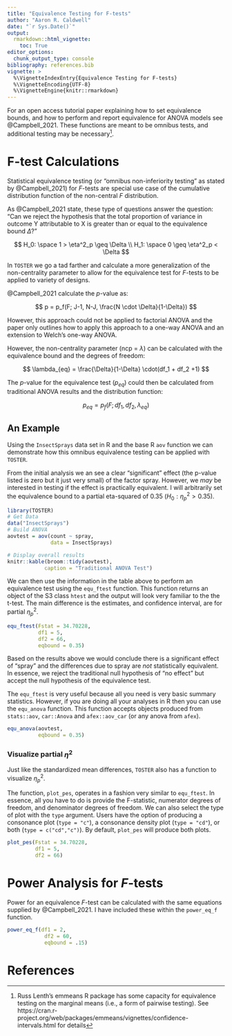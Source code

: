 ```yaml
---
title: "Equivalence Testing for F-tests"
author: "Aaron R. Caldwell"
date: "`r Sys.Date()`"
output: 
  rmarkdown::html_vignette:
    toc: True
editor_options: 
  chunk_output_type: console
bibliography: references.bib
vignette: >
  %\VignetteIndexEntry{Equivalence Testing for F-tests}
  %\VignetteEncoding{UTF-8}
  %\VignetteEngine{knitr::rmarkdown}
---
```


For an open access tutorial paper explaining how to set equivalence bounds, and how to perform and report equivalence for ANOVA models see @Campbell_2021. These functions are meant to be omnibus tests, and additional testing may be necessary^[Russ Lenth's emmeans R package has some capacity for equivalence testing on the marginal means (i.e., a form of pairwise testing). See https://cran.r-project.org/web/packages/emmeans/vignettes/confidence-intervals.html for details]. 

# F-test Calculations

Statistical equivalence testing (or "omnibus non-inferiority testing" as stated by @Campbell_2021) for *F*-tests are special use case of the cumulative distribution function of the non-central *F* distribution.

As @Campbell_2021 state, these type of questions answer the question: "Can we reject the hypothesis that the total proportion of variance in outcome Y attributable to X is greater than or equal to the equivalence bound $\Delta$?"

$$
H_0: \space 1 > \eta^2_p \geq \Delta
\\
H_1: \space 0 \geq \eta^2_p < \Delta
$$

In `TOSTER` we go a tad farther and calculate a more generalization of the non-centrality parameter to allow for the equivalence test for *F*-tests to be applied to variety of designs.

@Campbell_2021 calculate the *p*-value as:

$$
p = p_f(F; J-1, N-J, \frac{N \cdot \Delta}{1-\Delta})
$$

However, this approach could not be applied to factorial ANOVA and the paper only outlines how to apply this approach to a one-way ANOVA and an extension to Welch's one-way ANOVA.

However, the non-centrality parameter (ncp = $\lambda$) can be calculated with the equivalence bound and the degrees of freedom:

$$
\lambda_{eq} = \frac{\Delta}{1-\Delta} \cdot(df_1 + df_2 +1)
$$

The *p*-value for the equivalence test ($p_{eq}$) could then be calculated from traditional ANOVA results and the distribution function:

$$
p_{eq} = p_f(F; df_1, df_2, \lambda_{eq})
$$

## An Example

Using the `InsectSprays` data set in R and the base R `aov` function we can demonstrate how this omnibus equivalence testing can be applied with `TOSTER`.

From the initial analysis we an see a clear "significant" effect (the p-value listed is zero but it just very small) of the factor spray. However, we *may* be interested in testing if the effect is practically equivalent. I will arbitrarily set the equivalence bound to a partial eta-squared of 0.35 ($H_0: \eta^2_p > 0.35$).

```r
library(TOSTER)
# Get Data
data("InsectSprays")
# Build ANOVA
aovtest = aov(count ~ spray,
              data = InsectSprays)

# Display overall results
knitr::kable(broom::tidy(aovtest),
            caption = "Traditional ANOVA Test")

```

We can then use the information in the table above to perform an equivalence test using the `equ_ftest` function. This function returns an object of the S3 class `htest` and the output will look very familiar to the the t-test. The main difference is the estimates, and confidence interval, are for partial $\eta^2_p$.

```r
equ_ftest(Fstat = 34.70228,
          df1 = 5,
          df2 = 66,
          eqbound = 0.35)
```

Based on the results above we would conclude there is a significant effect of "spray" and the differences due to spray are *not* statistically equivalent. In essence, we reject the traditional null hypothesis of "no effect" but accept the null hypothesis of the equivalence test.

The `equ_ftest` is very useful because all you need is very basic summary statistics. However, if you are doing all your analyses in R then you can use the `equ_anova` function. This function accepts objects produced from `stats::aov`, `car::Anova` and `afex::aov_car` (or any anova from `afex`).

```r
equ_anova(aovtest,
          eqbound = 0.35)
```

### Visualize partial $\eta^2$

Just like the standardized mean differences, `TOSTER` also has a function to visualize $\eta^2_p$. 

The function, `plot_pes`, operates in a fashion very similar to `equ_ftest`. In essence, all you have to do is provide the F-statistic, numerator degrees of freedom, and denominator degrees of freedom. We can also select the type of plot with the `type` argument. Users have the option of producing a consonance plot (`type = "c"`), a consonance density plot (`type = "cd"`), or both (`type = c("cd","c")`). By default, `plot_pes` will produce both plots.

```r
plot_pes(Fstat = 34.70228,
         df1 = 5,
         df2 = 66)
```


# Power Analysis for *F*-tests

Power for an equivalence *F*-test can be calculated with the same equations supplied by @Campbell_2021. I have included these within the `power_eq_f` function.

```r
power_eq_f(df1 = 2, 
            df2 = 60,
            eqbound = .15)
```


# References
